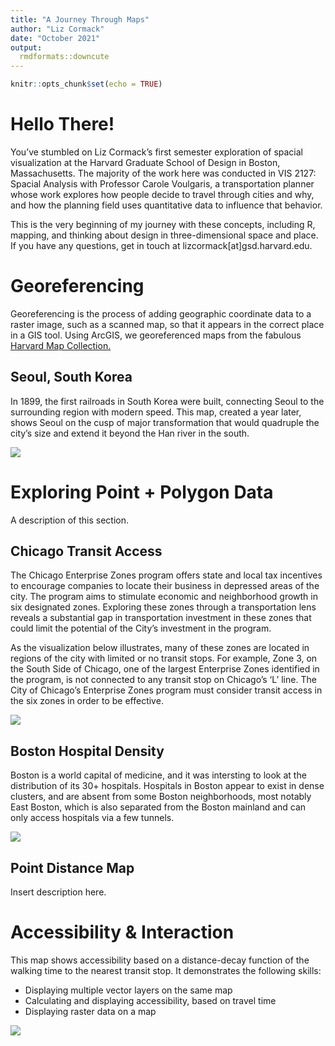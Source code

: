 ```yaml
---
title: "A Journey Through Maps"
author: "Liz Cormack"
date: "October 2021"
output: 
  rmdformats::downcute
---
```


```r
knitr::opts_chunk$set(echo = TRUE)
```

# Hello There!

You've stumbled on Liz Cormack's first semester exploration of spacial visualization at the Harvard Graduate School of Design in Boston, Massachusetts. The majority of the work here was conducted in VIS 2127: Spacial Analysis with Professor Carole Voulgaris, a transportation planner whose work explores how people decide to travel through cities and why, and how the planning field uses quantitative data to influence that behavior. 

This is the very beginning of my journey with these concepts, including R, mapping, and thinking about design in three-dimensional space and place. If you have any questions, get in touch at lizcormack[at]gsd.harvard.edu. 

# Georeferencing
Georeferencing is the process of adding geographic coordinate data to a raster image, such as a scanned map, so that it appears in the correct place in a GIS tool. Using ArcGIS, we georeferenced maps from the fabulous [Harvard Map Collection.](https://library.harvard.edu/libraries/harvard-map-collection)

## Seoul, South Korea
In 1899, the first railroads in South Korea were built, connecting Seoul to the surrounding region with modern speed. This map, created a year later, shows Seoul on the cusp of major transformation that would quadruple the city's size and extend it beyond the Han river in the south.

[![](thumbnails/georeference_seoul.png)](https://lizcormack.github.io/vis-portfolio//fullsize/georeference_seoul.pdf){target="_blank"}

# Exploring Point + Polygon Data
A description of this section.

## Chicago Transit Access
The Chicago Enterprise Zones program offers state and local tax incentives to encourage companies to locate their business in depressed areas of the city. The program aims to stimulate economic and neighborhood growth in six designated zones. Exploring these zones through a transportation lens reveals a substantial gap in transportation investment in these zones that could limit the potential of the City’s investment in the program.

As the visualization below illustrates, many of these zones are located in regions of the city with limited or no transit stops. For example, Zone 3, on the South Side of Chicago, one of the largest Enterprise Zones identified in the program, is not connected to any transit stop on Chicago’s ‘L’ line. The City of Chicago’s Enterprise Zones program must consider transit access in the six zones in order to be effective.

[![](thumbnails/chicagoTransit.png)](https://lizcormack.github.io/vis-portfolio//fullsize/chicagoTransit.png){target="_blank"}

## Boston Hospital Density
Boston is a world capital of medicine, and it was intersting to look at the distribution of its 30+ hospitals. Hospitals in Boston appear to exist in dense clusters, and are absent from some Boston neighborhoods, most notably East Boston, which is also separated from the Boston mainland and can only access hospitals via a few tunnels.

[![](thumbnails/bostonHospitals.png)](https://lizcormack.github.io/vis-portfolio//fullsize/hospital density.pdf){target="_blank"}

## Point Distance Map
Insert description here.

# Accessibility & Interaction
This map shows accessibility based on a distance-decay function of the walking time to the nearest transit stop. It demonstrates the following skills:

* Displaying multiple vector layers on the same map
* Calculating and displaying accessibility, based on travel time
* Displaying raster data on a map

[![](thumbnails/SLO_raster.png)](https://lizcormack.github.io/vis-portfolio//fullsize/SLO_transit.pdf){target="_blank"}
